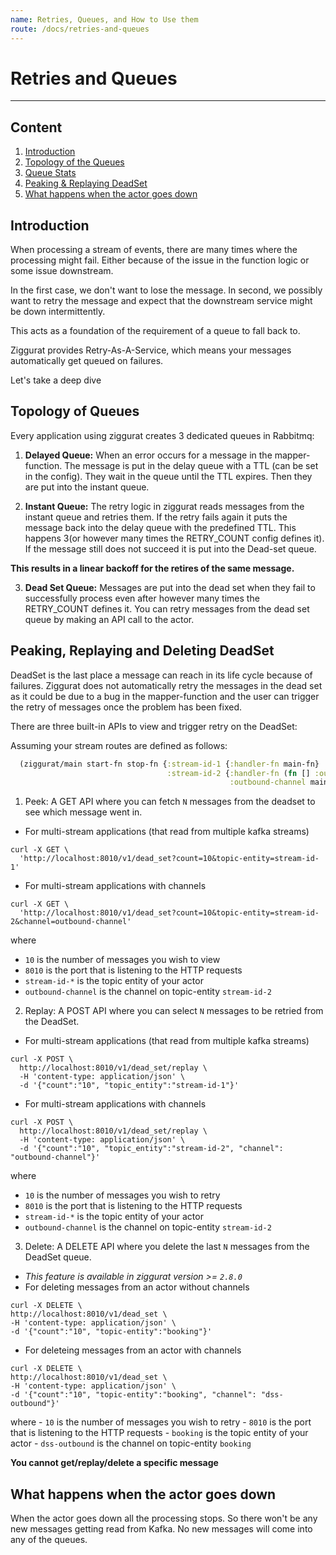 ```yaml
---
name: Retries, Queues, and How to Use them
route: /docs/retries-and-queues
---
```


# Retries and Queues
---

## Content
1. [Introduction](#introduction)
2. [Topology of the Queues](#topology-of-the-queues)
3. [Queue Stats](#queue-stats)
4. [Peaking & Replaying DeadSet](#peaking-and-replaying-deadset)
5. [What happens when the actor goes down](#what-happens-when-the-actor-goes-down)

## Introduction

When processing a stream of events, there are many times where the processing might fail.
Either because of the issue in the function logic or some issue downstream.

In the first case, we don't want to lose the message. In second, we
possibly want to retry the message and expect that the downstream
service might be down intermittently.

This acts as a foundation of the requirement of a queue to fall back to.

Ziggurat provides Retry-As-A-Service, which means your messages
automatically get queued on failures.

Let's take a deep dive

## Topology of Queues

Every application using ziggurat creates 3 dedicated queues in Rabbitmq:

1. **Delayed Queue:**
When an error occurs for a message in the mapper-function. The message is put in the delay queue with a TTL (can be set in the config).
They wait in the queue until the TTL expires. Then they are put into the instant queue.

2. **Instant Queue:**
The retry logic in ziggurat reads messages from the instant queue and retries them.
If the retry fails again it puts the message back into the delay queue with the predefined TTL.
This happens 3(or however many times the RETRY_COUNT config defines it). If the message still does not succeed it is put into the Dead-set queue.

**This results in a linear backoff for the retires of the same message.**

3. **Dead Set Queue:**
Messages are put into the dead set when they fail to successfully process even after however many times the RETRY_COUNT defines it.
You can retry messages from the dead set queue by making an API call to the actor.

## Peaking, Replaying and Deleting DeadSet

DeadSet is the last place a message can reach in its life cycle because of failures.
Ziggurat does not automatically retry the messages in the dead set as it could be due to a bug in the mapper-function and the
user can trigger the retry of messages once the problem has been fixed.

There are three built-in APIs to view and trigger retry on the DeadSet:

  Assuming your stream routes are defined as follows:
  ```clojure
    (ziggurat/main start-fn stop-fn {:stream-id-1 {:handler-fn main-fn}
                                     :stream-id-2 {:handler-fn (fn [] :outbound-channel)
                                                   :outbound-channel main-fn}})
```

1. Peek: A GET API where you can fetch `N` messages from the deadset to see which message went in.

  - For multi-stream applications (that read from multiple kafka streams)
  ```
  curl -X GET \
    'http://localhost:8010/v1/dead_set?count=10&topic-entity=stream-id-1'
  ```
  - For multi-stream applications with channels
  ```
  curl -X GET \
    'http://localhost:8010/v1/dead_set?count=10&topic-entity=stream-id-2&channel=outbound-channel'
  ```
  where
   - `10` is the number of messages you wish to view
   - `8010` is the port that is listening to the HTTP requests
   - `stream-id-*` is the topic entity of your actor
   - `outbound-channel` is the channel on topic-entity `stream-id-2`

2. Replay: A POST API where you can select `N` messages to be retried from the DeadSet.

  - For multi-stream applications (that read from multiple kafka streams)
  ```
  curl -X POST \
    http://localhost:8010/v1/dead_set/replay \
    -H 'content-type: application/json' \
    -d '{"count":"10", "topic_entity":"stream-id-1"}'
  ```
  - For multi-stream applications with channels
  ```
  curl -X POST \
    http://localhost:8010/v1/dead_set/replay \
    -H 'content-type: application/json' \
    -d '{"count":"10", "topic_entity":"stream-id-2", "channel": "outbound-channel"}'
  ```
  where
   - `10` is the number of messages you wish to retry
   - `8010` is the port that is listening to the HTTP requests
   - `stream-id-*` is the topic entity of your actor
   - `outbound-channel` is the channel on topic-entity `stream-id-2`

3. Delete: A DELETE API where you delete the last `N` messages from the
   DeadSet queue.

  - *This feature is available in ziggurat version >= `2.8.0`*
  - For deleting messages from an actor without channels
  ```
  curl -X DELETE \
  http://localhost:8010/v1/dead_set \
  -H 'content-type: application/json' \
  -d '{"count":"10", "topic-entity":"booking"}'
  ```

  - For deleteing messages from an actor with channels
  ```
  curl -X DELETE \
  http://localhost:8010/v1/dead_set \
  -H 'content-type: application/json' \
  -d '{"count":"10", "topic-entity":"booking", "channel": "dss-outbound"}'
  ```

  where
    - `10` is the number of messages you wish to retry
    - `8010` is the port that is listening to the HTTP requests
    - `booking` is the topic entity of your actor
    - `dss-outbound` is the channel on topic-entity `booking`


**You cannot get/replay/delete a specific message**

## What happens when the actor goes down

When the actor goes down all the processing stops. So there won't be any new messages getting read from Kafka.
No new messages will come into any of the queues.


